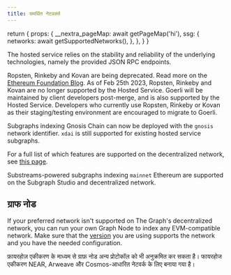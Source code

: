 ```yaml
---
title: समर्थित नेटवर्क्स
---
```



  return {
    props: {
      __nextra_pageMap: await getPageMap('hi'),
      ssg: {
        networks: await getSupportedNetworks(),
      },
    },
  }
}

<SupportedNetworksTable />

The hosted service relies on the stability and reliability of the underlying technologies, namely the provided JSON RPC endpoints.

Ropsten, Rinkeby and Kovan are being deprecated. Read more on the [Ethereum Foundation Blog](https://blog.ethereum.org/2022/06/21/testnet-deprecation). As of Feb 25th 2023, Ropsten, Rinkeby and Kovan are no longer supported by the Hosted Service. Goerli will be maintained by client developers post-merge, and is also supported by the Hosted Service. Developers who currently use Ropsten, Rinkeby or Kovan as their staging/testing environment are encouraged to migrate to Goerli.

Subgraphs indexing Gnosis Chain can now be deployed with the `gnosis` network identifier. `xdai` is still supported for existing hosted service subgraphs.

For a full list of which features are supported on the decentralized network, see [this page](https://github.com/graphprotocol/indexer/blob/main/docs/feature-support-matrix.md).

Substreams-powered subgraphs indexing `mainnet` Ethereum are supported on the Subgraph Studio and decentralized network.

## ग्राफ नोड

If your preferred network isn't supported on The Graph's decentralized network, you can run your own Graph Node to index any EVM-compatible network. Make sure that the [version](https://github.com/graphprotocol/graph-node/releases) you are using supports the network and you have the needed configuration.

फ़ायरहोज़ एकीकरण के माध्यम से ग्राफ़ नोड अन्य प्रोटोकॉल को भी अनुक्रमित कर सकता है। फायरहोज एकीकरण NEAR, Arweave और Cosmos-आधारित नेटवर्क के लिए बनाया गया है।
